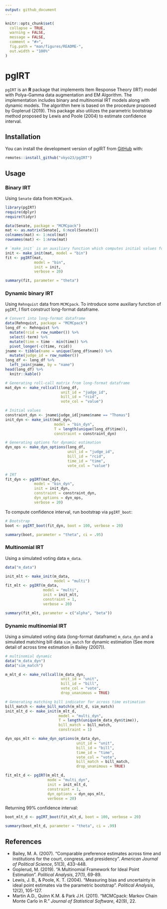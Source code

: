 ```yaml
---
output: github_document
---
```


<!-- README.md is generated from README.Rmd. Please edit that file -->

```r
knitr::opts_chunk$set(
  collapse = TRUE,
  warning = FALSE,
  message = FALSE,
  comment = "#>",
  fig.path = "man/figures/README-",
  out.width = "100%"
)
```

# pgIRT

<!-- badges: start -->
<!-- badges: end -->

`pgIRT` is an **R** package that implements Item Response Theory (IRT) model with Polya-Gamma data augmentation and EM Algorithm. The implementation includes binary and multinomial IRT models along with dynamic models. The algorithm here is based on the procedure proposed by Goplerud (2019). This package also utilizes the parametric bootstrap method proposed by Lewis and Poole (2004) to estimate confidence interval.

## Installation

You can install the development version of pgIRT from [GitHub](https://github.com) with:

``` r
remotes::install_github("vkyo23/pgIRT")
```
## Usage

### Binary IRT

Using `Senate` data from `MCMCpack`. 

```r
library(pgIRT)
require(dplyr)
require(tidyr)

data(Senate, package = "MCMCpack")
mat <- as.matrix(Senate[, 6:ncol(Senate)])
colnames(mat) <- 1:ncol(mat)
rownames(mat) <- 1:nrow(mat)

# `make_init` is an auxiliary function which computes initial values for `pgIRT`.
init <- make_init(mat, model = "bin")
fit <- pgIRT(mat, 
             model = "bin",
             init = init,
             verbose = 20)

summary(fit, parameter = "theta")
```

### Dynamic binary IRT

Using `Rehnquist` data from `MCMCpack`. To introduce some auxiliary function of `pgIRT`, I fisrt construct long-format dataframe.

```r
# Convert into long-format dataframe
data(Rehnquist, package = "MCMCpack")
long_df <- Rehnquist %>% 
  mutate(rcid = row_number()) %>% 
  select(-term) %>% 
  mutate(time = time - min(time)) %>% 
  pivot_longer(-c(time, rcid))
jname <- tibble(name = unique(long_df$name)) %>% 
  mutate(judge_id = row_number())
long_df <- long_df %>% 
  left_join(jname, by = "name")
head(long_df) %>% 
  knitr::kable()
```


```r
# Generating roll-call matrix from long-format dataframe
mat_dyn <- make_rollcall(long_df, 
                         unit_id = "judge_id", 
                         bill_id = "rcid",
                         vote_col = "value")

# Initial values
constraint_dyn <- jname$judge_id[jname$name == "Thomas"]
init_dyn <- make_init(mat_dyn,
                      model = "bin_dyn",
                      T = length(unique(long_df$time)),
                      constraint = constraint_dyn)

# Generating options for dynamic estimation
dyn_ops <- make_dyn_options(long_df,
                            unit_id = "judge_id",
                            bill_id = "rcid",
                            time_id = "time",
                            vote_col = "value")

# IRT
fit_dyn <- pgIRT(mat_dyn,
             model = "bin_dyn",
             init = init_dyn,
             constraint = constraint_dyn,
             dyn_options = dyn_ops,
             verbose = 20)
```

To compute confidence interval, run bootstrap via `pgIRT_boot`:

```r
# Bootstrap
boot <- pgIRT_boot(fit_dyn, boot = 100, verbose = 20)

summary(boot, parameter = "theta", ci = .95)
```


### Multinomial IRT

Using a simulated voting data `m_data`.

```r
data("m_data")

init_mlt <- make_init(m_data,
                      model = "multi")
fit_mlt <- pgIRT(m_data,
                 model = "multi",
                 init = init_mlt, 
                 constraint = 1,
                 verbose = 20)

summary(fit_mlt, parameter = c("alpha", "beta"))
```


### Dynamic multinomial IRT

Using a simulated voting data (long-format dataframe) `m_data_dyn` and a simulated matching bill data `sim_match` for dynamic estimation (See more detail of across time estimation in Bailey (2007)).

```r
# multinomial dynamic
data("m_data_dyn")
data("sim_match")

m_mlt_d <- make_rollcall(m_data_dyn,
                         unit_id = "unit",
                         bill_id = "bill",
                         vote_col = "vote",
                         drop_unanimous = TRUE)

# Generating matching bill indicator for across time estimation
bill_match <- make_bill_match(m_mlt_d, sim_match)
init_mlt_d <- make_init(m_mlt_d, 
                        model = "multi_dyn",
                        T = length(unique(m_data_dyn$time)),
                        bill_match = bill_match,
                        constraint = 1)

dyn_ops_mlt <- make_dyn_options(m_data_dyn,
                                unit_id = "unit",
                                bill_id = "bill",
                                time_id = "time",
                                vote_col = "vote",
                                bill_match = bill_match,
                                drop_unanimous = TRUE)

fit_mlt_d <- pgIRT(m_mlt_d,
                   mode = "multi_dyn",
                   init = init_mlt_d,
                   constraint = 1,
                   dyn_options = dyn_ops_mlt,
                   verbose = 20)
```

Returning 99% confidence interval:

```r
boot_mlt_d <- pgIRT_boot(fit_mlt_d, boot = 100, verbose = 20)

summary(boot_mlt_d, parameter = "theta", ci = .99)
```


## References

+ Bailey, M. A. (2007). "Comparable preference estimates across time and institutions for the court, congress, and presidency". *American Journal of Political Science*, 51(3), 433-448.
+ Goplerud, M. (2019). "A Multinomial Framework for Ideal Point Estimation". *Political Analysis*, 27(1), 69-89.
+ Lewis, J. B., & Poole, K. T. (2004). "Measuring bias and uncertainty in ideal point estimates via the parametric bootstrap". *Political Analysis*, 12(2), 105-127.
+ Martin A.D., Quinn K.M. & Park J.H. (2011). "MCMCpack: Markov Chain Monte Carlo in R." *Journal of Statistical Software*, 42(9), 22.
